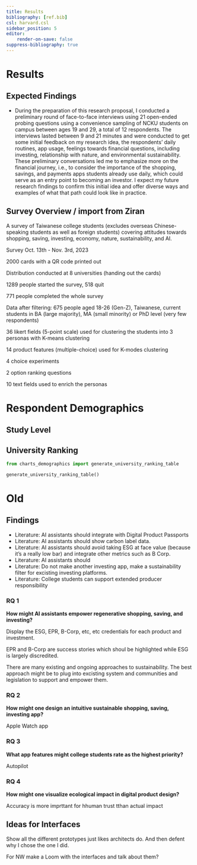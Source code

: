 ```yaml
---
title: Results
bibliography: [ref.bib]
csl: harvard.csl
sidebar_position: 5
editor:
    render-on-save: false
suppress-bibliography: true
---
```


# Results

## Expected Findings

-   During the preparation of this research proposal, I conducted a preliminary round of face-to-face interviews using 21 open-ended probing questions using a convenience sampling of NCKU students on campus between ages 19 and 29, a total of 12 respondents. The interviews lasted between 9 and 21 minutes and were conducted to get some initial feedback on my research idea, the respondents' daily routines, app usage, feelings towards financial questions, including investing, relationship with nature, and environmental sustainability. These preliminary conversations led me to emphasize more on the financial journey, i.e., to consider the importance of the shopping, savings, and payments apps students already use daily, which could serve as an entry point to becoming an investor. I expect my future research findings to confirm this initial idea and offer diverse ways and examples of what that path could look like in practice.

## Survey Overview / import from Ziran

A survey of Taiwanese college students (excludes overseas Chinese-speaking students as well as foreign students) covering attitudes towards shopping, saving, investing, economy, nature, sustainability, and AI.

Survey Oct. 13th - Nov. 3rd, 2023

2000 cards with a QR code printed out

Distribution conducted at 8 universities (handing out the cards)

1289 people started the survey, 518 quit

771 people completed the whole survey

Data after filtering: 675 people aged 18-26 (Gen-Z), Taiwanese, current students in BA (large majority), MA (small minority) or PhD level (very few respondents)

36 likert fields (5-point scale) used for clustering the students into 3 personas with K-means clustering

14 product features (multiple-choice) used for K-modes clustering

4 choice experiments

2 option ranking questions

10 text fields used to enrich the personas

# Respondent Demographics

## Study Level

## University Ranking

```python

from charts_demographics import generate_university_ranking_table

generate_university_ranking_table()

```

# Old

## Findings

-   Literature: AI assistants should integrate with Digital Product Passports
-   Literature: AI assistants should show carbon label data.
-   Literature: AI assistants should avoid taking ESG at face value (because it's a really low bar) and integrate other metrics such as B Corp.
-   Literature: AI assistants should
-   Literature: Do not make another investing app, make a sustainability filter for excisting investing platforms.
-   Literature: College students can support extended producer responsibility

### RQ 1

**How might AI assistants empower regenerative shopping, saving, and investing?**

Display the ESG, EPR, B-Corp, etc, etc credentials for each product and investment.

EPR and B-Corp are success stories which shoul be highlighted while ESG is largely discredited.

There are many existing and ongoing approaches to sustainability. The best approach might be to plug into excisting system and communities and legislation to support and empower them.

### RQ 2

**How might one design an intuitive sustainable shopping, saving, investing app?**

Apple Watch app

### RQ 3

**What app features might college students rate as the highest priority?**

Autopilot

### RQ 4

**How might one visualize ecological impact in digital product design?**

Accuracy is more imprttant for hhuman trust tthan actual impact

## Ideas for Interfaces

Show all the different prototypes just likes architects do. And then defent why I chose the one I did.

For NW make a Loom with the interfaces and talk about them?